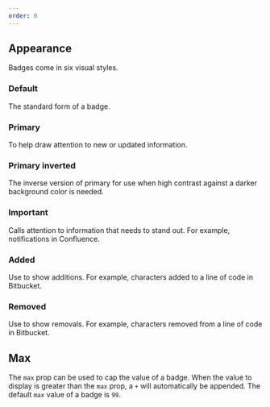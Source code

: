```yaml
---
order: 0
---
```



## Appearance

Badges come in six visual styles.

### Default

The standard form of a badge.

<Example Component={Default} componentName="@atlaskit/badge" />

### Primary

To help draw attention to new or updated information.

<Example Component={Primary} componentName="@atlaskit/badge" />

### Primary inverted

The inverse version of primary for use when high contrast against a darker background color is needed.

<Example Component={PrimaryInverted} componentName="@atlaskit/badge" />

### Important

Calls attention to information that needs to stand out. For example, notifications in Confluence.

<Example Component={Important} componentName="@atlaskit/badge" />

### Added

Use to show additions. For example, characters added to a line of code in Bitbucket.

<Example Component={Added} componentName="@atlaskit/badge" />

### Removed

Use to show removals. For example, characters removed from a line of code in Bitbucket.

<Example Component={Removed} componentName="@atlaskit/badge" />

## Max

The `max` prop can be used to cap the value of a badge. When the value to display is greater than the `max` prop, a `+` will automatically be appended. The default `max` value of a badge is `99`.

<Example Component={Max} componentName="@atlaskit/badge" />
